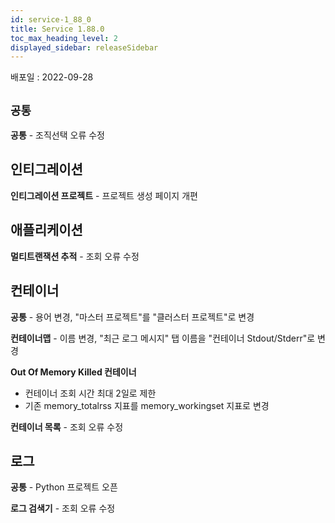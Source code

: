```yaml
---
id: service-1_88_0
title: Service 1.88.0
toc_max_heading_level: 2
displayed_sidebar: releaseSidebar
---
```



배포일 : 2022-09-28

## `공통`

**공통** - 조직선택 오류 수정

## 인티그레이션

**인티그레이션 프로젝트** - 프로젝트 생성 페이지 개편

## 애플리케이션

**멀티트랜잭션 추적** - 조회 오류 수정

## 컨테이너

**공통** - 용어 변경, "마스터 프로젝트"를 "클러스터 프로젝트"로 변경

**컨테이너맵** - 이름 변경, "최근 로그 메시지" 탭 이름을 "컨테이너 Stdout/Stderr"로 변경

**Out Of Memory Killed 컨테이너** 

- 컨테이너 조회 시간 최대 2일로 제한
- 기존 memory_totalrss 지표를 memory_workingset 지표로 변경

**컨테이너 목록** - 조회 오류 수정

## 로그

**공통** - Python 프로젝트 오픈

**로그 검색기** - 조회 오류 수정
